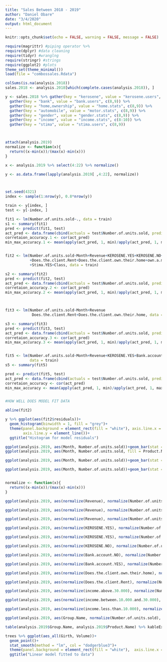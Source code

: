 ---
title: "Sales Between 2018 - 2019"
author: "Daniel Obare"
date: "3/4/2020"
output: html_document
---

```{r setup, include=FALSE}
knitr::opts_chunk$set(echo = FALSE, warning = FALSE, message = FALSE)
```

```{r}
require(magrittr) #piping operator %>% 
require(dplyr) #data cleaning
require(tidyr) #wranglng
require(stringr) #strings
require(ggplot2) #plots
theme_set(theme_minimal())
load(file = "combossales.Rdata")
```

```{r}
colSums(is.na(analysis.2018))
sales.2018 <- analysis.2018[which(complete.cases(analysis.2018)), ]

y <- sales.2018 %>% gather(key = "kerosene", value = "kerosene.users", c(8,9)) %>% 
  gather(key = "bank", value = "bank.users", c(8,9)) %>%
  gather(key = "home,ownership", value = "home.stats", c(8,9)) %>%
  gather(key = "automobile", value = "motor.stats", c(8,9)) %>%
  gather(key = "gender", value = "gender.stats", c(8,9)) %>% 
  gather(key = "income", value = "income.stats", c(8:10)) %>% 
  gather(key = "stima", value = "stima.users", c(8,9))




```




```{r 2019}
attach(analysis.2019)
normalize <- function(x){
  return((x-min(x))/(max(x)-min(x)))
}

x <- analysis.2019 %>% select(4:22) %>% normalize()

y <- as.data.frame(lapply(analysis.2019[ ,4:22], normalize))



set.seed(4321)
index <- sample(1:nrow(y), 0.8*nrow(y))

train <- y[index, ]
test <- y[-index, ]

fit1 <- lm(Number.of.units.sold~., data = train)
s1 <- summary(fit1)
pred <- predict(fit1, test)
act_pred <- data.frame(cbind(actuals = test$Number.of.units.sold, predicted = pred))
corretaion_accuracy.1 <- cor(act_pred)
min_max_accuracy.1 <- mean(apply(act_pred, 1, min)/apply(act_pred, 1, max))


fit2 <- lm(Number.of.units.sold~Month+Revenue+KEROSENE.YES+KEROSENE.NO+Bank.account.YES+Bank.account.NO
           +Does.the.client.Rent+Does.the.client.own.their.home+own.a.motorcycle.or.other.motorized.vehicle..YES
           +Stima.YES+Class, data = train)

s2 <- summary(fit2)
pred <- predict(fit2, test)
act_pred <- data.frame(cbind(actuals = test$Number.of.units.sold, predicted = pred))
corretaion_accuracy.2 <- cor(act_pred)
min_max_accuracy.2 <- mean(apply(act_pred, 1, min)/apply(act_pred, 1, max))



fit3 <- lm(Number.of.units.sold~Month+Revenue
            Does.the.client.Rent+Does.the.client.own.their.home, data = train)

s3 <- summary(fit3)
pred <- predict(fit3, test)
act_pred <- data.frame(cbind(actuals = test$Number.of.units.sold, predicted = pred))
corretaion_accuracy.3 <- cor(act_pred)
min_max_accuracy.3 <- mean(apply(act_pred, 1, min)/apply(act_pred, 1, max))


fit5 <- lm(Number.of.units.sold~Month+Revenue+KEROSENE.YES+Bank.account.NO+income.less.than.10.000+Class+Stima.YES, 
           data = train)
s5 <- summary(fit5)

pred <- predict(fit5, test)
act_pred <- data.frame(cbind(actuals = test$Number.of.units.sold, predicted = pred))
corretaion_accuracy <- cor(act_pred)
min_max_accuracy <- mean(apply(act_pred, 1, min)/apply(act_pred, 1, max))


#HOW WELL DOES MODEL FIT DATA

abline(fit2)

y %>% ggplot(aes(fit2$residuals))+
  geom_histogram(binwidth = 1, fill = "grey")+
  theme(panel.background = element_rect(fill = "white"), axis.line.x = element_line(), 
        axis.line.y = element_line())+
  ggtitle("Histogram for model residuals")


```







```{r}
ggplot(analysis.2019, aes(Month, Number.of.units.sold))+geom_bar(stat = "identity")+coord_flip()
ggplot(analysis.2019, aes(Month, Number.of.units.sold, fill = Product.Name))+geom_bar(stat = "identity", position = "dodge")+coord_flip()

ggplot(analysis.2019, aes(Month, Number.of.units.sold))+geom_bar(stat = "identity")+coord_flip()+facet_wrap(~Product.Name)

ggplot(analysis.2019, aes(Month, Number.of.units.sold))+geom_bar(stat = "identity")+facet_wrap(~Product.Name)+coord_flip()


normalize <- function(x){
  return((x-min(x))/(max(x)-min(x)))
}

ggplot(analysis.2019, aes(normalize(Revenue), normalize(Number.of.units.sold), col = Product.Name))+geom_point()
```


```{r}
ggplot(analysis.2019, aes(normalize(Revenue), normalize(Number.of.units.sold)))+geom_point()+facet_wrap(~Product.Name)

ggplot(analysis.2019, aes(normalize(Revenue), normalize(Number.of.units.sold), col = Product.Name))+geom_line()

ggplot(analysis.2019, aes(normalize(KEROSENE.YES), normalize(Number.of.units.sold), col = Product.Name))+geom_point()

ggplot(analysis.2019, aes(normalize(KEROSENE.YES), normalize(Number.of.units.sold)))+geom_point()+facet_wrap(~Product.Name)

ggplot(analysis.2019, aes(normalize(KEROSENE.NO), normalize(Number.of.units.sold)))+geom_point()+facet_wrap(~Product.Name)

ggplot(analysis.2019, aes(normalize(Bank.account.NO), normalize(Number.of.units.sold)))+geom_point()+facet_wrap(~Product.Name)

ggplot(analysis.2019, aes(normalize(Bank.account.YES), normalize(Number.of.units.sold)))+geom_point()+facet_wrap(~Product.Name)

ggplot(analysis.2019, aes(normalize(Does.the.client.own.their.home), normalize(Number.of.units.sold)))+geom_point()+facet_wrap(~Product.Name)

ggplot(analysis.2019, aes(normalize(Does.the.client.Rent), normalize(Number.of.units.sold)))+geom_point()+facet_wrap(~Product.Name)

ggplot(analysis.2019, aes(normalize(income.above.30.000), normalize(Number.of.units.sold)))+geom_point()+facet_wrap(~Product.Name)

ggplot(analysis.2019, aes(normalize(income.between.10.000.and.30.000), normalize(Number.of.units.sold)))+geom_point()+facet_wrap(~Product.Name)

ggplot(analysis.2019, aes(normalize(income.less.than.10.000), normalize(Number.of.units.sold)))+geom_point()+facet_wrap(~Product.Name)

ggplot(analysis.2019, aes(Group.Name, normalize(Number.of.units.sold), fill = Product.Name))+geom_bar(position = "dodge", stat = "identity")+coord_flip()

table(analysis.2019$Group.Name, analysis.2019$Product.Name) %>% kableExtra::kable() %>% kableExtra::kable_styling()


```

```{r}
trees %>% ggplot(aes_all(Girth, Volume))+
  geom_point()+
  stat_smooth(method = "lm", col = "dodgerblue3")+
  theme(panel.background = element_rect(fill = "white"),  axis.line.x = element_line(), axis.line.y = element_line())+
  ggtitle("Linear model fitted to data")
```


